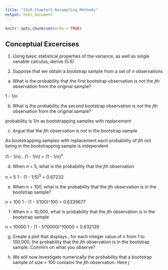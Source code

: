 ```yaml
---
title: "ISLR Chapter5 Resampling Methods"
output: html_document
---
```


```r
knitr::opts_chunk$set(echo = TRUE)
```

## Conceptual Excercises

1. Using basic statistical properties of the variance, as well as single variable calculus, derive (5.6)

2. Suppose that we obtain a bootstrap sample from a set of *n* observations
  a) What is the probability that the first bootstrap observation is *not* the *j*th observation from the original sample? 
    
1 - 1/n 
    
  b) What is the probability the second bootstrap observation is *not* the *j*th observation from the original sample?  
    
probability is 1/n  as bootstrapping samples with replacement 
    
  c) Argue that the *j*th observation is *not* in the bootstrap sample 
  
As bootstrapping samples with replacement each probability of *j*th not being in the bootstrapping sample is independent 
  
(1 - 1/n)...(1 - 1/n) = (1 - 1/n)^n^
  
  d) When *n* = 5, what is the probability that the *j*th observation
  
n = 5
1 - (1 - 1/5)^5^ =  0.67232

  e) When n = 100, what is the probability that the *j*th observation is in the bootstrap sample?
  
n = 100
1 - (1 - 1/100)^100 = 0.6339677
  
  f) When n = 10,000, what is probability that the *j*th observation is in the bootstrap sample

n = 10000
1 - (1 - 1/10000)^10000 = 0.632139

  g) Create a plot that displays , for each integer value of *n* from 1 to 100,000, the probability that the *j*th observation is in the bootstrap sample. Commrn on what you observe?

  h) We will now investigate numerically the probability that a bootstrap sample of size = 100 contains the *j*th observation. Here *j* 

